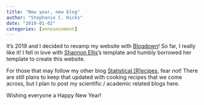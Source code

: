 ```yaml
---
title: "New year, new blog"
author: "Stephanie C. Hicks"
date: "2019-01-02"
categories: [announcement]
---
```


It's 2019 and I decided to revamp my website with [Blogdown](https://bookdown.org/yihui/blogdown/)! So far, 
I really like it! I fell in love with 
[Shannon Ellis](http://www.shanellis.com)'s template and 
humbly borrowed her template to create this website. 

For those that may follow my other blog [Statistical [R]ecipes](https://statisticalrecipes.blogspot.com), 
fear not! There are still plans to keep that updated with 
cooking recipes that we come across, but I plan to post my
scientific / academic related blogs here. 

Wishing everyone a Happy New Year! 



